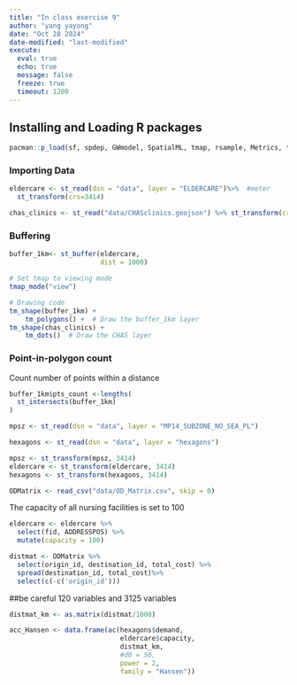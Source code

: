```yaml
---
title: "In class exercise 9"
author: "yang yayong"
date: "Oct 28 2024"
date-modified: "last-modified"
execute:
  eval: true
  echo: true
  message: false
  freeze: true
  timeout: 1200 
---
```


## **Installing and Loading R packages**

```r
pacman::p_load(sf, spdep, GWmodel, SpatialML, tmap, rsample, Metrics, tidyverse,stringr,httr, jsonlite, rvest,knitr,ggstatsplot,SpatialAcc)
```

### **Importing Data**

```r
eldercare <- st_read(dsn = "data", layer = "ELDERCARE")%>%  #meter
  st_transform(crs=3414)   
```

```r
chas_clinics <- st_read("data/CHASclinics.geojson") %>% st_transform(crs=3414)
```

### **Buffering**

```r
buffer_1km<- st_buffer(eldercare,
                       dist = 1000)
```

```r
# Set tmap to viewing mode
tmap_mode("view")

# Drawing code
tm_shape(buffer_1km) + 
    tm_polygons() +  # Draw the buffer_1km layer
tm_shape(chas_clinics) + 
    tm_dots()  # Draw the CHAS layer
```

### **Point-in-polygon count**

Count number of points within a distance

```r
buffer_1km$pts_count <-lengths(
  st_intersects(buffer_1km)
)
```

```r
mpsz <- st_read(dsn = "data", layer = "MP14_SUBZONE_NO_SEA_PL")
```

```r
hexagons <- st_read(dsn = "data", layer = "hexagons") 
```

```r
mpsz <- st_transform(mpsz, 3414) 
eldercare <- st_transform(eldercare, 3414) 
hexagons <- st_transform(hexagons, 3414)

```

```r
ODMatrix <- read_csv("data/OD_Matrix.csv", skip = 0)
```

The capacity of all nursing facilities is set to 100

```r
eldercare <- eldercare %>%
  select(fid, ADDRESSPOS) %>%
  mutate(capacity = 100)  
```

```r
distmat <- ODMatrix %>%
  select(origin_id, destination_id, total_cost) %>%
  spread(destination_id, total_cost)%>%
  select(c(-c('origin_id')))
```

##be careful 120 variables and 3125 variables

```r
distmat_km <- as.matrix(distmat/1000)
```

```r
acc_Hansen <- data.frame(ac(hexagons$demand,
                            eldercare$capacity,
                            distmat_km, 
                            #d0 = 50,
                            power = 2, 
                            family = "Hansen"))
```
